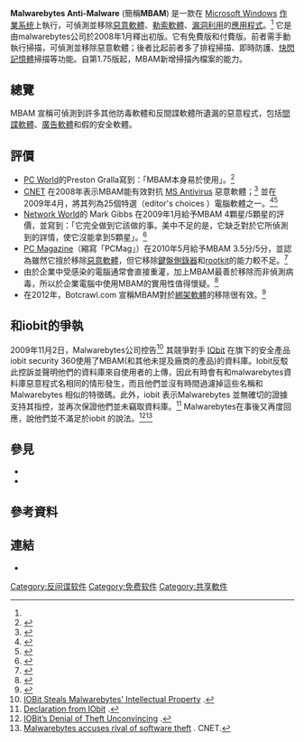 <!--{{advertisement|date=2014年2月}} -->{{Infobox software
| developer = Malwarebytes 公司
| latest_release_version = 4.1.2（Windows） / {{Start date and age|2020|06|30}}<br />3.0.2（macOS）/ {{Start date and age|2017|08|22}}<ref name=Malwarebytes>{{cite web|url=https://www.malwarebytes.com/support/releasehistory/|publisher=MalwareBytes|accessdate=2016-12-08|title=Home Products Release History|archive-date=2019-05-26|archive-url=https://web.archive.org/web/20190526184903/https://www.malwarebytes.com/support/releasehistory/|dead-url=no}}</ref><br />3.0.1.4（Android）/ {{Start date and age|2017|08|25}}<ref name=Malwarebytes-Android>{{cite web|url=https://play.google.com/store/apps/details?id=org.malwarebytes.antimalware|publisher=MalwareBytes|accessdate=2017-09-07|title=Malwarebytes for Android|archive-date=2021-02-03|archive-url=https://web.archive.org/web/20210203081456/https://play.google.com/store/apps/details?id=org.malwarebytes.antimalware|dead-url=no}}</ref>
| latest_release_date = 
| latest_preview_version = 
| latest_preview_date = 
| launched = 2004
| status = Active
| operating system = [[macOS|macOS]]、[[Microsoft_Windows|Microsoft Windows]]、[[Android|Android]]
| genre = {{tsl|en|Anti-malware|殺蠕蟲 (軟體)|殺蠕蟲}}
| language = [[#Language_availabilities|36 languages]]
| license = [[Proprietary_software|Proprietary]]<br/>'''Free:''' [[Freeware|Freeware]]<br/>'''Pro:''' [[Commercial_software|Commercial]]<br/>'''Enterprise:''' TBA
| size = 60.1 MB<ref name="homePage">{{cite web
   | url = http://www.malwarebytes.org/products/malwarebytes_pro
   | title = Malwarebytes Anti-Malware PRO
   | accessdate = 2012-04-17
   | archive-date = 2013-10-29
   | archive-url = https://web.archive.org/web/20131029052812/http://www.malwarebytes.org/products/malwarebytes_pro/
   | dead-url = no
   }}</ref>
| website = {{URL|http://www.malwarebytes.org/}}
}}
'''Malwarebytes Anti-Malware''' (簡稱'''MBAM''') 是一款在 [[Microsoft_Windows|Microsoft Windows]] [[作業系统|作業系统]]上執行，可偵測並移除[[惡意軟體|惡意軟體]]、[[勒索軟體|勒索軟體]]、[[漏洞利用|漏洞利用]]的[[應用程式|應用程式]]。<ref name="PCW"/> 它是由malwarebytes公司於2008年1月釋出初版。它有免費版和付費版。前者需手動執行掃描，可偵測並移除惡意軟體；後者比起前者多了排程掃描、即時防護、[[快閃記憶體|快閃記憶體]]掃描等功能。自第1.75版起，MBAM新增掃描{{le|壓縮檔|Archive file}}內檔案的能力。

==總覽==
MBAM 宣稱可偵測到許多其他防毒軟體和反間諜軟體所遺漏的惡意程式，包括[[間諜軟體|間諜軟體]]、[[廣告軟體|廣告軟體]]和假的安全軟體。
==評價==
*[[PC_World|PC World]]的Preston Gralla寫到：「MBAM本身易於使用」。<ref name="PCW">{{citation |url=http://www.pcworld.com/article/231813/malwarebytes_antimalware.html |title=Malwarebytes Anti-Malware review at PCworld.com |accessdate=2014-07-22 |archive-date=2020-08-08 |archive-url=https://web.archive.org/web/20200808183232/https://www.pcworld.com/article/231813/malwarebytes_antimalware.html |dead-url=no }}</ref>
*[[CNET|CNET]] 在2008年表示MBAM能有效對抗 [[MS_Antivirus|MS Antivirus]] 惡意軟體；<ref>{{cite web|url=http://download.cnet.com/8301-2007_4-10050473-12.html|title=Take a 'byte' out of malware|first=Seth|last=Rosenblatt|date=2008-09-24|work=The Download Blog|publisher=CNET|accessdate=2008-11-27|archive-date=2014-02-21|archive-url=https://web.archive.org/web/20140221221840/http://download.cnet.com/8301-2007_4-10050473-12.html|dead-url=no}}</ref> 並在2009年4月，將其列為25個特選（editor's choices ）電腦軟體之一。<ref name="CNET">{{cite web|author=Seth Rosenblatt|date=2009-02-10|url=http://download.cnet.com/Malwarebytes-Anti-Malware/3000-8022_4-10804572.html|title=Malwarebytes Anti-Malware|publisher=Download.cnet.com|accessdate=2009-12-05|archive-date=2015-09-20|archive-url=https://web.archive.org/web/20150920215631/http://download.cnet.com/Malwarebytes-Anti-Malware/3000-8022_4-10804572.html|dead-url=no}}</ref><ref name="CNET2">{{cite web|url=http://reviews.cnet.com/editors-choice/|title=CNET Editors' Choice Awards 2009 Winners|publisher=Reviews.cnet.com|date=2009-06-02|accessdate=2009-12-05|archive-date=2014-03-22|archive-url=https://web.archive.org/web/20140322101319/http://reviews.cnet.com/editors-choice/|dead-url=no}}</ref>
*[[Network_World|Network World]]的 Mark Gibbs 在2009年1月給予MBAM 4顆星/5顆星的評價，並寫到：「它完全做到它該做的事。美中不足的是，它缺乏對於它所偵測到的詳情，使它沒能拿到5顆星」。<ref>{{cite news|url=http://www.networkworld.com/columnists/2009/010709-gearhead.html|title=Malwarebytes finds pesky Trojan|last=Gibbs|first=Mark|date=2009-01-07|work=Gearhead|publisher=Network World|page=2|accessdate=2009-01-08|archive-date=2013-10-20|archive-url=https://web.archive.org/web/20131020051112/http://www.networkworld.com/columnists/2009/010709-gearhead.html|dead-url=no}}</ref>
*[[PC_Magazine|PC Magazine]]（縮寫「PCMag」）在2010年5月給予MBAM 3.5分/5分，並認為雖然它擅於移除[[惡意軟體|惡意軟體]]，但它移除[[鍵盤側錄|鍵盤側錄器]]和[[rootkit|rootkit]]的能力較不足。<ref>{{cite web|last=Rubenking|first=Neil J.|title=Malwarebytes' Anti-Malware 1.46|url=http://www.pcmag.com/article2/0,2817,2363514,00.asp|publisher=[[PC_Magazine|PC Magazine]]|accessdate=2010-06-03|date=2010-05-07|archive-date=2018-06-22|archive-url=https://web.archive.org/web/20180622060707/https://www.pcmag.com/article2/0,2817,2363514,00.asp|dead-url=no}}</ref>
*由於企業中受感染的電腦通常會直接重灌，加上MBAM最善於移除而非偵測病毒，所以於企業電腦中使用MBAM的實用性值得懷疑。<ref>{{Cite web |url=http://www.esecurityplanet.com/windows-security/review-malwarebytes-enterprise-edition.html |title=eSecurity Planet - Review: Malwarebytes Enterprise Edition, 24 October 2012 |accessdate=2014-02-09 |archive-date=2017-09-25 |archive-url=https://web.archive.org/web/20170925191800/http://www.esecurityplanet.com/windows-security/review-malwarebytes-enterprise-edition.html |dead-url=no }}</ref>
*在2012年，Botcrawl.com 宣稱MBAM對於[[綁架軟體|綁架軟體]]的移除很有效。<ref>{{cite web|url=http://botcrawl.com/how-to-remove-the-fbi-moneypak-ransomware-virus-fake-fbi-malware-removal/|title=How To Remove The FBI Virus (FBI Moneypak Ransomware) – Fake FBI Malware Removal Options|first=Sean|last=Doyle|date=2012-07-05|work=Malware Removal|publisher=Botcrawl.com|accessdate=2012-07-05|archive-date=2021-01-26|archive-url=https://web.archive.org/web/20210126202040/http://botcrawl.com/how-to-remove-the-fbi-moneypak-ransomware-virus-fake-fbi-malware-removal/|dead-url=no}}</ref>

==和iobit的爭執==
2009年11月2日，Malwarebytes公司控告<ref>[http://forums.malwarebytes.org/index.php?showtopic=29681 IOBit Steals Malwarebytes' Intellectual Property] {{Wayback|url=http://forums.malwarebytes.org/index.php?showtopic=29681 |date=20150924170246 }}.</ref> 其競爭對手 [[IObit_(company)|IObit]] 在旗下的安全產品iobit security 360使用了MBAM(和其他未提及廠商的產品)的資料庫。Iobit反駁此控訴並聲明他們的資料庫來自使用者的上傳，因此有時會有和malwarebytes資料庫惡意程式名相同的情形發生，而且他們並沒有時間過濾掉這些名稱和Malwarebytes 相似的特徵碼。此外，iobit 表示Malwarebytes 並無確切的證據支持其指控，並再次保證他們並未竊取資料庫。<ref>[http://blog.iobit.com/declaration-from-iobit_95.html Declaration from IObit] {{Wayback|url=http://blog.iobit.com/declaration-from-iobit_95.html |date=20110713051846 }}.</ref> Malwarebytes在事後又再度回應，說他們並不滿足於iobit 的說法。<ref>[http://forums.malwarebytes.org/index.php?showtopic=30989 IOBit’s Denial of Theft Unconvincing] {{Wayback|url=http://forums.malwarebytes.org/index.php?showtopic=30989 |date=20140225204258 }}.</ref><ref>[http://news.cnet.com/8301-1009_3-10389650-83.html Malwarebytes accuses rival of software theft] {{Wayback|url=http://news.cnet.com/8301-1009_3-10389650-83.html |date=20140221221844 }}. CNET.</ref> 

==參見==
* {{tsl|en|Internet security|網際網路安全}}
* {{tsl|en|Comparison of computer viruses|電腦病毒的比較}}

==參考資料==
{{Reflist|30em}}

==連結==
*{{official website|http://www.malwarebytes.org/}}
<!-- per [[WP:EL|WP:EL]], only one link is needed per domain, and blogs are not valuable or reliable enough to warrant inclusion -->

{{杀毒软件}}
[[Category:反间谍软件|Category:反间谍软件]]
[[Category:免费软件|Category:免费软件]]
[[Category:共享軟件|Category:共享軟件]]